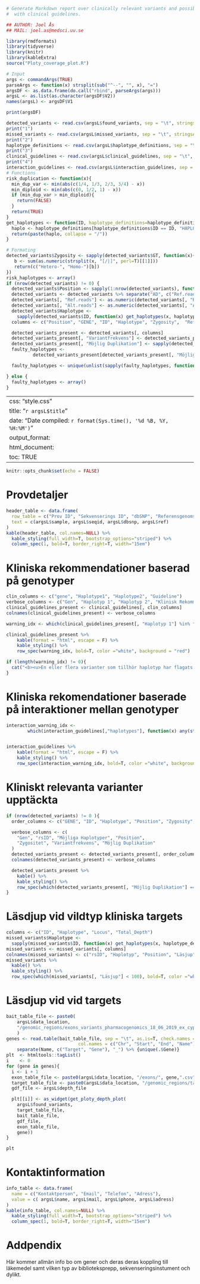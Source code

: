 ```r
# Generate Markdown report over clinically relevant variants and possible haplotype
#  with clinical guidelines.

## AUTHOR: Joel Ås
## MAIL: joel.as@medsci.uu.se

library(rmdformats)
library(tidyverse)
library(knitr)
library(kableExtra)
source("Ploty_coverage_plot.R")

# Input
args <- commandArgs(TRUE)
parseArgs <- function(x) strsplit(sub("^--", "", x), "=")
argsDF <- as.data.frame(do.call("rbind", parseArgs(args)))
argsL <- as.list(as.character(argsDF$V2))
names(argsL) <- argsDF$V1

print(argsDF)
```
```r

detected_variants <- read.csv(argsL$found_variants, sep = "\t", stringsAsFactors = F, row.names = NULL)
print("1")
missed_variants <- read.csv(argsL$missed_variants, sep = "\t", stringsAsFactors = F,  row.names = NULL)
print("2")
haplotype_definitions <- read.csv(argsL$haplotype_definitions, sep = "\t", stringsAsFactors = F,  row.names = NULL)
print("3")
clinical_guidelines <- read.csv(argsL$clinical_guidelines, sep = "\t", stringsAsFactors = F,  row.names = NULL)
print("4")
interaction_guidelines <- read.csv(argsL$interaction_guidelines, sep = "\t", stringsAsFactors = F,  row.names = NULL)
# Functions
risk_duplication <- function(x){
  min_dup_var <- min(abs(c(1/4, 1/3, 2/3, 3/4) - x))
  min_diploid <- min(abs(c(0, 1/2, 1) - x))
  if (min_dup_var > min_diploid){
    return(FALSE)
  }
  return(TRUE)
}
get_haplotypes <- function(ID, haplotype_definitions=haplotype_definitions) {
  haplo <- haplotype_definitions[haplotype_definitions$ID == ID, "HAPLOTYPE"]
  return(paste(haplo, collapse = "/"))
}

# Formating
detected_variants$Zygosity <- sapply(detected_variants$GT, function(x){
   b <- sum(as.numeric(strsplit(x, "[/|]", perl=T)[[1]]))
   return(c("Hetero-", "Homo-")[b])
})
risk_haplotypes <- array()
if (nrow(detected_variants) != 0) {
  detected_variants$Position <- sapply(1:nrow(detected_variants), function(i) paste0(detected_variants[i, 1], ":", detected_variants[i, "POS"]))
  detected_variants <- detected_variants %>% separate("AD", c("Ref.reads", "Alt.reads"), ",", remove=F)
  detected_variants[, "Ref.reads"] <- as.numeric(detected_variants[, "Ref.reads"])
  detected_variants[, "Alt.reads"] <- as.numeric(detected_variants[, "Alt.reads"])
  detected_variants$Haplotype <-
    sapply(detected_variants$ID, function(x) get_haplotypes(x, haplotype_definitions))
  columns <- c("Position", "GENE", "ID", "Haplotype", "Zygosity",  "Ref.reads", "Alt.reads", "GQ")

  detected_variants_present <- detected_variants[, columns]
  detected_variants_present[, "Variantfrekvens"] <- detected_variants_present[, "Alt.reads"]/(detected_variants_present[, "Alt.reads"] + detected_variants_present[, "Ref.reads"])
  detected_variants_present[, "Möjlig Duplikation"] <- sapply(detected_variants_present[, "Variantfrekvens"], risk_duplication)
  faulty_haplotypes <-
          detected_variants_present[detected_variants_present[, "Möjlig Duplikation"] == TRUE, "Haplotype"]

  faulty_haplotypes <- unique(unlist(sapply(faulty_haplotypes, function(x) strsplit(x, "/"))))

} else {
  faulty_haplotypes <- array()
}
```

---
css: "style.css"
title: "`r argsL$title`"
date: "Date compiled: `r format(Sys.time(), '%d %B, %Y, %H:%M')`"
output_format:
    html_document:
        toc: TRUE
---

```r
knitr::opts_chunk$set(echo = FALSE)
```

# Provdetaljer
```r
header_table <- data.frame(
  row_table = c("Prov ID", "Sekvenserings ID", "dbSNP", "Referensgenoms version"),
  text = c(argsL$sample, argsL$seqid, argsL$dbsnp, argsL$ref)
)
kable(header_table, col.names=NULL) %>%
  kable_styling(full_width=T, bootstrap_options="striped") %>%
  column_spec(1, bold=T, border_right=T, width="15em")

```


# Kliniska rekommendationer baserad på genotyper
```r
clin_columns <- c("gene", "Haplotype1", "Haplotype2", "Guideline")
verbose_columns <- c("Gen", "Haplotyp 1", "Haplotyp 2", "Klinisk Rekommendation")
clinical_guidelines_present <- clinical_guidelines[, clin_columns]
colnames(clinical_guidelines_present) <- verbose_columns

warning_idx <- which(clinical_guidelines_present[, "Haplotyp 1"] %in% faulty_haplotypes | clinical_guidelines_present[, "Haplotyp 2"] %in% faulty_haplotypes)

clinical_guidelines_present %>%
    kable(format = "html", escape = F) %>%
    kable_styling() %>%
    row_spec(warning_idx, bold=T, color ="white", background = "red")

```

```r
if (length(warning_idx) != 0){
  cat("<b><u>En eller flera varianter som tillhör haplotyp har flagats som osäker.\n Följ inte rödmarkerade kliniska rekommendationer! </u></b>")
}

```

# Kliniska rekomendationer baserade på interaktioner mellan genotyper
```r
interaction_warning_idx <-
        which(interaction_guidelines[,"haplotypes"], function(x) any(strsplit(x, ",")[[1]] %in% faulty_haplotypes))


interaction_guidelines %>%
    kable(format = "html", escape = F) %>%
    kable_styling() %>%
    row_spec(interaction_warning_idx, bold=T, color ="white", background = "red")
```

# Kliniskt relevanta varianter upptäckta
```r
if (nrow(detected_variants) != 0 ){
  order_columns <- c("GENE", "ID", "Haplotype", "Position", "Zygosity", "Variantfrekvens", "Möjlig Duplikation")

  verbose_columns <- c(
    "Gen", "rsID", "Möjliga Haplotyper", "Position",
    "Zygositet", "Variantfrekvens", "Möjlig Duplikation"
  )
  detected_variants_present <- detected_variants_present[, order_columns]
  colnames(detected_variants_present) <- verbose_columns

  detected_variants_present %>%
    kable() %>%
    kable_styling() %>%
    row_spec(which(detected_variants_present[, "Möjlig Duplikation"] == T), bold=T, color="white", background="red")
}
```

# Läsdjup vid vildtyp kliniska targets
```r
columns <- c("ID", "Haplotype", "Locus", "Total_Depth")
missed_variants$Haplotype <-
  sapply(missed_variants$ID, function(x) get_haplotypes(x, haplotype_definitions))
missed_variants <- missed_variants[, columns]
colnames(missed_variants) <- c("rsID", "Haplotyp", "Position", "Läsjup")
missed_variants %>%
  kable() %>%
  kable_styling() %>%
  row_spec(which(missed_variants[, "Läsjup"] < 100), bold=T, color ="white", background = "red") # hardcoded bad
```


# Läsdjup vid vid targets
```r
bait_table_file <- paste0(
    argsL$data_location,
    "/genomic_regions/exons_variants_pharmacogenomics_18_06_2019_ex_cyp2d6.bed"
    )
genes <- read.table(bait_table_file, sep = "\t", as.is=T, check.names = F,
                           col.names = c("Chr", "Start", "End", "Name")) %>%
    separate(Name, c("Target", "Gene"), "_") %>% {unique(.$Gene)}
plt  <- htmltools::tagList()
i    <- 0
for (gene in genes){
  i <- i + 1
  exon_table_file <- paste0(argsL$data_location, "/exons/", gene,".csv")
  target_table_file <- paste0(argsL$data_location, "/genomic_regions/target_rsid.bed")
  gdf_file <- argsL$depth_file

  plt[[i]] <- as_widget(get_ploty_depth_plot(
    argsL$found_variants,
    target_table_file,
    bait_table_file,
    gdf_file,
    exon_table_file,
    gene))
}
```

```r
plt
```

# Kontaktinformation
```r
info_table <- data.frame(
  name = c("Kontaktperson", "Email", "Telefon", "Adress"),
  value = c( argsL$name, argsL$mail, argsL$phone, argsL$adress)
)
kable(info_table, col.names=NULL) %>%
  kable_styling(full_width=T, bootstrap_options="striped") %>%
  column_spec(1, bold=T, border_right=T, width="15em")
```

# Addpendix
Här kommer allmän info bo  om gener och deras deras koppling till läkemedel samt vilken typ av biblioteksprepp, sekvenseringsinstument  och dylikt.
